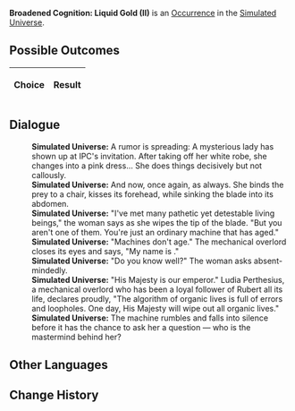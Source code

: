 {{Simulated Universe Event Infobox
|title         = Broadened Cognition: Liquid Gold (II)
|image         = Trailblaze Secret 10.png
|type          =
|domains_su    = 
|domains_ext   = 
|domains_swarm = 
|domains_gng   = 
|requirements  =
|prev          = {{tx}}
|next          = {{tx}}
|indexRewards  =
|characters    = 
}}
'''Broadened Cognition: Liquid Gold (II)''' is an [[Simulated Universe/Occurrence|Occurrence]] in the [[Simulated Universe]].

==Possible Outcomes==
{| class="article-table"
!Choice
!Result

|}

<!--
==Gameplay Notes==

-->
==Dialogue==
{{Dialogue Start}}
:'''Simulated Universe:''' A rumor is spreading: A mysterious lady has shown up at IPC's invitation. After taking off her white robe, she changes into a pink dress... She does things decisively but not callously.
:'''Simulated Universe:''' And now, once again, as always. She binds the prey to a chair, kisses its forehead, while sinking the blade into its abdomen.
:'''Simulated Universe:''' "I've met many pathetic yet detestable living beings," the woman says as she wipes the tip of the blade. "But you aren't one of them. You're just an ordinary machine that has aged."
:'''Simulated Universe:''' "Machines don't age." The mechanical overlord closes its eyes and says, "My name is {{Color|Keyword|Ludia Perthesius}}."
:'''Simulated Universe:''' "Do you know {{Color|Keyword|Rubert}} well?" The woman asks absent-mindedly.
:'''Simulated Universe:''' "His Majesty is our emperor." Ludia Perthesius, a mechanical overlord who has been a loyal follower of Rubert all its life, declares proudly, "The algorithm of organic lives is full of errors and loopholes. One day, His Majesty will wipe out all organic lives."
:'''Simulated Universe:''' The machine rumbles and falls into silence before it has the chance to ask her a question &mdash; who is the mastermind behind her?
{{Dialogue End}}

==Other Languages==
{{Other Languages
|en   = Broadened Cognition: Liquid Gold (II)
|zhs  = 认知拓宽：「流动的金黄」•其二
|zht  = 認知拓寬：「流動的金黃」•其二
|ja   = {{Rubi|認識拡張|にんしきかくちょう}}：「{{Rubi|流|なが}}れる{{Rubi|黄金|おうごん}}」・その2
|ko   = 인지 확대: 「흐르는 황금」•2
|es   = Expansión perceptiva: oro líquido II
|fr   = Élévation de la conscience : Or liquide (II)
|ru   = Расширение сознания: Жидкое золото II
|th   = ขยายการรับรู้: "ทองคำไหลหลั่ง" (2)
|vi   = Mở Rộng Tri Thức: Vàng Lưu Thông 2
|de   = Kognitive Erweiterung: Flüssiges Gold (II)
|id   = Ekspansi Kognitif: "Emas Mengalir" (2)
|pt   = Expansão Cognitiva: Ouro Líquido (II)
}}

==Change History==
{{Change History|1.0}}
